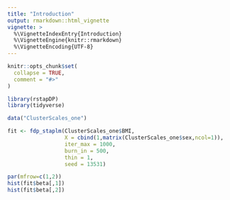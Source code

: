 ```yaml
---
title: "Introduction"
output: rmarkdown::html_vignette
vignette: >
  %\VignetteIndexEntry{Introduction}
  %\VignetteEngine{knitr::rmarkdown}
  %\VignetteEncoding{UTF-8}
---
```


```r
knitr::opts_chunk$set(
  collapse = TRUE,
  comment = "#>"
)
```

```r
library(rstapDP)
library(tidyverse)
```

```r


data("ClusterScales_one")

fit <- fdp_staplm(ClusterScales_one$BMI,
                  X = cbind(1,matrix(ClusterScales_one$sex,ncol=1)),
                  iter_max = 1000,
                  burn_in = 500,
                  thin = 1,
                  seed = 13531)

```


```r
par(mfrow=c(1,2))
hist(fit$beta[,1])
hist(fit$beta[,2])
```



